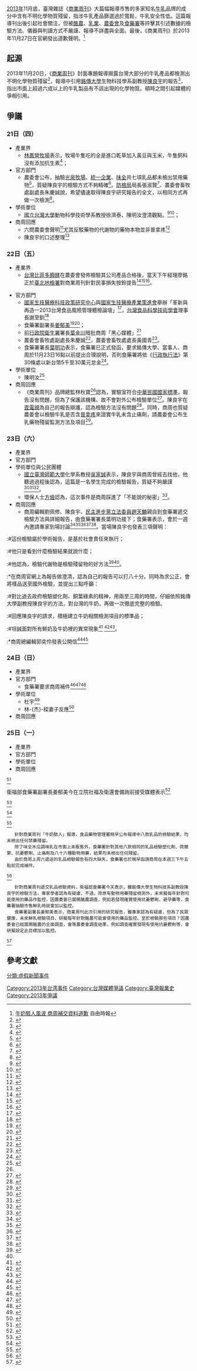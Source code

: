 {{ProseTimeline}}
[[2013年臺灣|2013年]]11月底，臺灣雜誌《[[商業周刊_(台灣)|商業周刊]]》大篇幅報導市售的多家知名[[牛乳|牛乳]]品牌的成分中含有不明化學物質殘留，指涉牛乳產品篩選過於寬鬆，牛乳安全性低。這篇報導刊出後引起社會關注，但被[[酪農|酪農]]、[[乳業|乳業]]、[[農委會|農委會]]及[[食藥署|食藥署]]等抨擊其引述數據的檢驗方法、儀器與判讀方式不嚴謹、報導不詳盡與全面。最後，《商業周刊》於2013年11月27日在官網發出道歉聲明。<ref>[http://news.ltn.com.tw/news/society/breakingnews/908756 牛奶駭人風波 商周補交資料道歉] {{Wayback|url=http://news.ltn.com.tw/news/society/breakingnews/908756 |date=20190629051545 }} 自由時報</ref>

==起源==
2013年11月20日，《[[商業周刊_(台灣)|商業周刊]]》封面專題報導揭露台灣大部分的牛乳產品都檢測出不明化學物質殘留<Ref>
{{Cite web|url = http://www.businessweekly.com.tw/KWebArticle.aspx?ID=52485|title = 牛奶駭人|accessdate = 2013-11-25|author = 吳美慧|date = 2013-11-20|work = 商業周刊 第1358期|publisher = 商周集團|archive-date = 2015-09-23|archive-url = https://web.archive.org/web/20150923221402/http://www.businessweekly.com.tw/KWebArticle.aspx?ID=52485|dead-url = no}}
</ref>，報導中引用[[銘傳大學|銘傳大學]]生物科技學系副教授[[陳良宇_(學者)|陳良宇]]的報告<ref>{{cite web|url = http://www.businessweekly.com.tw/KWebArticle.aspx?ID=52490|title = 編者的話：一份不夠全面的檢驗報告|accessdate = 2013-11-25|author = 郭弈伶|date = 2013-11-20|work = 商業周刊 第1358期|publisher = 商周集團|language = zh-tw|archive-date = 2015-09-23|archive-url = https://web.archive.org/web/20150923221406/http://www.businessweekly.com.tw/KWebArticle.aspx?ID=52490|dead-url = no}}</ref>，指出市面上超過六成以上的牛乳製品有不該出現的化學物質。頓時之間引起媒體的爭相引用。

==爭議==

===21日（四）===
*產業界
**[[林鳳營牧場|林鳳營牧場]]表示，牧場牛隻吃的全是進口乾草加入黃豆與玉米，牛隻飼料沒有添加抗生素<ref>{{cite web|url = http://news.tvbs.com.tw/entry/511408|title = 鮮乳含抗生素？　牧場自清：飼料無添抗生素|accessdate = 2013-11-25|author = 蕭涵|coauthors = 林義邦, 葉奉達|date = 2013-11-21|publisher = TVBS|archive-date = 2019-06-24|archive-url = https://web.archive.org/web/20190624024230/https://news.tvbs.com.tw/entry/511408|dead-url = no}}</ref>；
*官方部門
**農委會公布，抽驗[[光泉牧場|光泉牧場]]、[[統一企業|統一企業]]、[[味全|味全]]共七項乳品都未檢出禁用藥物<ref>{{cite web|url = http://news.tvbs.com.tw/entry/511440|title = 光泉、統一、味全鮮乳　抗生素零檢出|accessdate = 2013-11-25|author = 蔣志偉|coauthor = 徐國衡|date = 2013-11-21|publisher = TVBS|language = zh-tw|archive-date = 2019-06-16|archive-url = https://web.archive.org/web/20190616060633/https://news.tvbs.com.tw/entry/511440|dead-url = no}}</ref>，質疑陳良宇的檢驗方式不夠精確<ref>{{cite web|url = http://www.newsmarket.com.tw/blog/42638/|title = 《商周牛奶駭人》各方意見整理事件簿|accessdate = 2013-11-25|author = 汪文豪|coauthors = 林慧貞|date = 2013-11-21|language = zh-tw|work = 上下游新聞市集|archive-date = 2020-08-11|archive-url = https://web.archive.org/web/20200811071156/https://www.newsmarket.com.tw/blog/42638/|dead-url = no}}</ref>。[[防檢局|防檢局]]局長張淑賢<ref>{{cite web|url = http://tw.news.yahoo.com/%E9%AE%AE%E5%A5%B6%E5%90%AB%E7%A6%81%E8%97%A5-%E8%B6%85%E5%95%86%E5%92%96%E5%95%A1%E9%83%BD%E7%94%A8-%E5%AE%98%E6%96%B9%E8%BF%BD-054000799.html|title = 鮮奶含禁藥？超商咖啡都用　官方追|accessdate = 2013-11-25|author = 楊茜雯|date = 2013-11-21|publisher = TVBS|language = zh-tw|deadurl = yes|archiveurl = https://web.archive.org/web/20131124025647/http://tw.news.yahoo.com/%E9%AE%AE%E5%A5%B6%E5%90%AB%E7%A6%81%E8%97%A5-%E8%B6%85%E5%95%86%E5%92%96%E5%95%A1%E9%83%BD%E7%94%A8-%E5%AE%98%E6%96%B9%E8%BF%BD-054000799.html|archivedate = 2013-11-24}}</ref>、農委會畜牧處副處長朱慶誠說，希望儘速取得陳良宇研究報告的全文，以相同方式再做一次檢測<ref>{{cite web|url = http://www.appledaily.com.tw/realtimenews/article/life/20131121/296590/%E5%95%86%E5%91%A8%E6%AA%A2%E9%A9%97%E4%B9%B3%E5%93%81%E6%A1%88%E3%80%80%E8%BE%B2%E5%A7%94%E6%9C%83%EF%BC%9A%E9%9D%9E%E5%B8%B8%E7%96%91%E6%83%91%E6%AD%A4%E7%B5%90%E6%9E%9C|title = 【短片】商周檢驗乳品結果　農委會：疑惑|accessdate = 2013-11-25|date = 2013-11-21|author = 戴安瑋|coauthors = 田裕華|work = 蘋果日報|language = zh-tw}}</ref>。
*學術單位
**[[國立台灣大學|國立台灣大學]]動物科學技術學系教授徐濟泰、陳明汝澄清觀點。<ref>{{Cite web|url = http://news.rti.org.tw/index_newsContent.aspx?nid=465978|title = 乳品風暴 專家：商周檢驗待商榷|accessdate = 2013-11-25|author = 沈雅雯|publisher = 財團法人中央廣播電臺|date = 2013-11-21|language = zh-tw|deadurl = yes|archiveurl = https://web.archive.org/web/20131202225028/http://news.rti.org.tw/index_newsContent.aspx?nid=465978|archivedate = 2013-12-02}}</ref><ref>{{Cite web|url = http://news.tvbs.com.tw/entry/511491|title = 牛奶檢測漏洞多　專家批周刊烏龍|accessdate = 2013-11-25|author = 戴元利|coauthors = 蕭明正|date = 2013-11-21|publisher = TVBS|language = zh-tw|archive-date = 2019-06-13|archive-url = https://web.archive.org/web/20190613091600/https://news.tvbs.com.tw/entry/511491|dead-url = no}}</ref>；
*商周回應
**六問農委會聲明<ref>{{Cite web|url = http://www.businessweekly.com.tw/KIndepArticle.aspx?ID=20233&path=h|title = 六問農委會！─《商業周刊》聲明|accessdate = 2013-11-25|date = 2013-11-21|work = 商周網站|publisher = 商周集團|language = zh-tw|archive-date = 2015-09-23|archive-url = https://web.archive.org/web/20150923195955/http://www.businessweekly.com.tw/KIndepArticle.aspx?ID=20233&path=h|dead-url = no}}</ref>尤其反駁藥物的代謝物的藥物本物並非普拿疼<ref>{{Cite web|url = http://www.setnews.net/News.aspx?PageGroupID=1&NewsID=4752&PageType=2|title = 農委會：鮮奶都沒驗出普拿疼！商周：普拿疼？我沒提及啊？|accessdate = 2013-11-27|date = 2013-11-22|publisher = 三立新聞|archive-date = 2013-12-03|archive-url = https://web.archive.org/web/20131203005525/http://www.setnews.net/News.aspx?PageGroupID=1&NewsID=4752&PageType=2|dead-url = no}}</ref>
**陳良宇的口述整理<ref name=":0">{{Cite web|url = http://www.businessweekly.com.tw/KIndepArticle.aspx?ID=20236|title = 「牛奶駭人」關鍵報告檢測人—陳良宇的心情日記|accessdate = 2013-11-25|date = 2013-11-21|work = 商周網站|publisher = 商周集團|language = zh-tw|author = 陳良宇 (口述)|coauthors = 吳美慧 (整理)|archive-date = 2016-08-14|archive-url = https://web.archive.org/web/20160814060105/http://www.businessweekly.com.tw/KIndepArticle.aspx?id=20236|dead-url = no}}</ref>

===22日（五）===
*產業界
**[[台灣比菲多醱酵|台灣比菲多醱酵]]在農委會發佈檢驗其公司產品合格後，當天下午經理廖銘正於[[臺北地檢署|臺北地檢署]]對商業周刊針對民事損失按鈴提告<ref>{{cite web|url = http://www.cna.com.tw/news/aedu/201311220381-1.aspx|title = 比菲多提告 商周：按程序走|accessdate = 2013-11-27|date = 2013-11-22|publisher = 中央社|author = 鄭景雯|language = zh-tw|archive-url = https://web.archive.org/web/20131202233844/http://www.cna.com.tw/news/aedu/201311220381-1.aspx|archive-date = 2013-12-02|dead-url = yes}}</ref><ref>{{cite web|url = http://iservice.libertytimes.com.tw/liveNews/news.php?no=905864&type=%E7%94%9F%E6%B4%BB&Slots=Live|title = 8款乳品皆合格 比菲多將告《商周》誹謗|accessdate = |date = 2013-11-22|publisher = 自由時報|language = zh-tw|deadurl = yes|archiveurl = https://web.archive.org/web/20131202232157/http://iservice.libertytimes.com.tw/liveNews/news.php?no=905864&type=%E7%94%9F%E6%B4%BB&Slots=Live|archivedate = 2013-12-02}}</ref><ref>{{cite web|url = http://udn.com/NEWS/BREAKINGNEWS/BREAKINGNEWS1/8313638.shtml|title = 即時報導：活益比菲多控告商周誹謗|accessdate = 2013-11-27|author = 張宏業|publisher = 聯合報|date = 2013-11-22|archive-date = 2013-12-03|archive-url = https://web.archive.org/web/20131203000835/http://udn.com/NEWS/BREAKINGNEWS/BREAKINGNEWS1/8313638.shtml|dead-url = no}}</ref>。

*官方部門
**[[國家生技醫療科技政策研究中心|國家生技醫療科技政策研究中心]]與[[國家生技醫療產業策進會|國家生技醫療產業策進會]]舉辦「革新與再造—2013台灣食品風險管理體檢論壇」<ref>{{Cite web |url = http://www.cdnews.com.tw/cdnews_site/docDetail.jsp?coluid=108&docid=102544073 |title = 食安/食品風險管理體檢論壇　倡把關 |accessdate = 2013-12-02 |author = 王鵬捷 |coauthors =  |date = 2013-11-22 |publisher = 中央網路報 |location = 台北 |language = zh-tw |archive-url = https://web.archive.org/web/20131204131259/http://www.cdnews.com.tw/cdnews_site/docDetail.jsp?coluid=108&docid=102544073 |archive-date = 2013-12-04 |dead-url = yes }}</ref>，[[台灣食品科學技術學會|台灣食品科學技術學會]]理事長謝至釧<ref>{{Cite web|url =http://www.libertytimes.com.tw/2013/new/nov/23/today-life1-3.htm?Slots=Life|title =乳品調查掀波 學者︰都是政府把關不足|accessdate =2013-11-27|author =洪素卿|coauthors =楊久瑩|date =2013-11-23|publisher =自由時報|location =|language =zh-tw|deadurl =yes|archiveurl =https://web.archive.org/web/20131123103933/http://www.libertytimes.com.tw/2013/new/nov/23/today-life1-3.htm?Slots=Life|archivedate =2013-11-23}}</ref>
**食藥署副署長[[姜郁美|姜郁美]]<ref name="食藥署22日驗過">{{Cite web|url = http://news.tvbs.com.tw/entry/511531|title = 商周爆牛奶藥物殘留　食藥署驗OK|accessdate = 2013-11-25|author = 張允曦|coauthors = 張智鈞|date = 2013-11-22|language = zh-tw|publisher = TVBS|archive-date = 2019-06-28|archive-url = https://web.archive.org/web/20190628121123/https://news.tvbs.com.tw/entry/511531|dead-url = no}}</ref><ref>{{cite web|url = http://news.rti.org.tw/index_newsContent.aspx?nid=466235&id=6&id2=1|title = 乳品驗藥初步過關 商周遭限期提證明|accessdate = 2013-11-25|date = 2013-11-22|author = 沈雅雯|work = 中央廣播電台|language = zh-tw|deadurl = yes|archiveurl = https://web.archive.org/web/20131202233738/http://news.rti.org.tw/index_newsContent.aspx?nid=466235&id=6&id2=1|archivedate = 2013-12-02}}</ref>；
**前[[行政院衛生署|行政院衛生署]]署長[[葉金川|葉金川]]暗批商周「黑心媒體」<ref name="衛福部22日記者會">{{cite web|url = http://news.tvbs.com.tw/entry/511561|title = 「爭議乳品調查」商周槓政府　衛福部擬罰|accessdate = 2013-11-25|author = 張允曦|coauthors = 張智鈞, 翁士杰, 林意傑|date = 2013-11-22|publisher = TVBS|language = zh-tw|archive-date = 2019-06-09|archive-url = https://web.archive.org/web/20190609095226/https://news.tvbs.com.tw/entry/511561|dead-url = no}}</ref>
** 農委會畜牧處副處長朱慶誠<ref name=":1">{{cite web|url = http://www.appledaily.com.tw/realtimenews/article/life/20131122/296960/%E9%81%AD%E6%89%B9%E6%AA%A2%E9%A9%97%E5%A4%AA%E7%B2%97%E7%B3%99%E3%80%80%E5%95%86%E5%91%A8%EF%BC%9A%E7%9B%B8%E4%BF%A1%E8%87%AA%E5%B7%B1%E6%AA%A2%E9%A9%97%E6%AD%A3%E7%A2%BA|title = 遭批檢驗太粗糙　商周：相信自己檢驗正確|accessdate = 2013-11-25|author = 朱正庭|date = 2013-11-22|work = 蘋果日報|location = 台北|language = zh-tw|archive-date = 2016-03-04|archive-url = https://web.archive.org/web/20160304094700/http://www.appledaily.com.tw/realtimenews/article/life/20131122/296960/%E9%81%AD%E6%89%B9%E6%AA%A2%E9%A9%97%E5%A4%AA%E7%B2%97%E7%B3%99%E3%80%80%E5%95%86%E5%91%A8%EF%BC%9A%E7%9B%B8%E4%BF%A1%E8%87%AA%E5%B7%B1%E6%AA%A2%E9%A9%97%E6%AD%A3%E7%A2%BA|dead-url = no}}</ref>，農委會畜牧處處長黃國青<ref>{{Cite web |url = http://udn.com/NEWS/NATIONAL/NATS2/8313052.shtml?ch=rss_focus#ixzz2lbSrkXcQ |title = 比菲多可可好朋友藥物零檢出 食藥署擬罰商周 |accessdate = 2013-11-27 |author = 彭宣雅 |coauthors = 陳麗婷 |date = 2013-11-22 |publisher = 聯合晚報 |location = 台北 |language = zh-tw |archive-date = 2013-12-03 |archive-url = https://web.archive.org/web/20131203182228/http://udn.com/NEWS/NATIONAL/NATS2/8313052.shtml?ch=rss_focus#ixzz2lbSrkXcQ |dead-url = no }}</ref>。
**食藥署署長[[葉明功|葉明功]]表示，食藥署已正式發函，要求銘傳大學、當事人、商周於11月23日16點以前提出合理說明，否則食藥署將依《[[行政執行法|行政執行法]]》第30條處以新台幣5千至30萬元怠金<ref>{{Cite web |url = http://www.top1health.com/Article/240/16645 |title = 毒鮮奶要證據　商周不給恐罰30萬 |accessdate = 2013-12-02 |author = 張世傑 |coauthors =  |date = 2013-11-22 |publisher = 華人健康網 |location = 台北 |language = zh-tw |archive-date = 2019-06-09 |archive-url = https://web.archive.org/web/20190609232555/https://www.top1health.com/Article/240/16645 |dead-url = no }}</ref>。
*學術單位
**陳明汝<ref>{{cite web|url = http://www.newsmarket.com.tw/blog/42679/|title = 牛奶、藥物、代謝物？專訪台大動科系教授陳明汝|accessdate = 2013-11-25|author = 林慧貞|date = 2013-11-22|work = 上下游新聞市集|language = zh-tw|archive-date = 2020-08-07|archive-url = https://web.archive.org/web/20200807211021/https://www.newsmarket.com.tw/blog/42679/|dead-url = no}}</ref>
*商周回應
** 《商業周刊》品牌總監林秋寶<ref name=":1" />認為，實驗室符合[[中華民國國家標準|中華民國國家標準]]，報告沒有問題，但為了保護該機構，故不會對外公布檢驗單位<ref>{{Cite web
|url = http://udn.com/NEWS/NATIONAL/NATS2/8313054.shtml#ixzz2lMU9iMS4
|title = 商周：食安問題 別模糊焦點
|accessdate = 2013-11-27
|author = 嚴雅芳
|coauthors = 
|date = 2013-11-22
|publisher = 聯合晚報
|location = 台北
|language = zh-tw
|archive-date = 2013-12-04
|archive-url = https://web.archive.org/web/20131204063432/http://udn.com/NEWS/NATIONAL/NATS2/8313054.shtml#ixzz2lMU9iMS4
|dead-url = no
}}</ref>。陳良宇在[[壹電視|壹電視]]為自己的報告辯護，認為檢驗方法沒有問題<ref>{{Cite web |url = http://www.ettoday.net/news/20131122/299373.htm |title = 駭奶報告遭疑　陳良宇：我用他們口中的粗糙法都能驗出 |accessdate = 2013-11-27 |author = 生活中心綜合報導 |coauthors =  |date = 2013-11-22 |publisher = ETtoday東森新聞雲 |location =  |language = zh-tw |archive-date = 2019-06-10 |archive-url = https://web.archive.org/web/20190610020237/https://www.ettoday.net/news/20131122/299373.htm |dead-url = no }}</ref>。同時，商周也質疑農委會以檢驗牛乳是否含[[普拿疼|普拿疼]]來證實牛乳未含止痛劑，請農委會公布生乳藥物殘留監測方法及項目<ref>{{Cite web |url = http://www.chinatimes.com/newspapers/20131123000319-260102 |title = 針鋒相對 「乳牛會吃普拿疼嗎？」 商周嗆農委會 |accessdate = 2013-11-27 |author = 陳宥臻 |coauthors =  |date = 2013-11-23 |publisher = 中國時報 |location = 台北 |language = zh-tw |archive-date = 2019-06-05 |archive-url = https://web.archive.org/web/20190605084357/https://www.chinatimes.com/newspapers/20131123000319-260102 |dead-url = no }}</ref>。

===23日（六）===
*產業界
*官方部門
*學術單位與公民團體
**[[國立臺灣師範大學|國立臺灣師範大學]]化學系教授[[吳家誠|吳家誠]]表示，陳良宇與商周曾經去找他，他聽過過程後認為，這篇是一名學生完成的檢驗報告，質疑不夠嚴謹<ref>{{Cite web |url = http://news.ebc.net.tw/apps/newsList.aspx?id=1385207688 |title = 誰做驗奶報告? 吳家誠:1學生獨自完成 |accessdate = 2013-11-27 |author =  |coauthors =  |date = 2013-11-23 |publisher = 東森新聞 |location =  |quotation = 商業週刊報導駭人牛奶，這把火沒有燒到廠商，反而燒到自己！為了挽救雜誌的聲譽，商周緊急透過關係，找上師大化學系教授吳家誠，希望透過他的協助和指導，能將傷害減到最低，原本還打算召開記者會，但吳家誠聽過檢驗報告之後，認為這份檢驗只有一位學生製作,分數大概只有3、40分，勸商周打消念頭。最後經過商議，商周才趕在最後一刻交出檢驗報告！ |language = zh-tw |deadurl = yes |archiveurl = https://web.archive.org/web/20131126120949/http://news.ebc.net.tw/apps/newsList.aspx?id=1385207688 |archivedate = 2013-11-26 }}</ref><ref>{{Cite web |url = http://www.ettoday.net/news/20131127/301043.htm#ixzz2lpxcli00 |title = 商周報告的牛奶實驗室　吳家誠：僅藥物檢驗室 |accessdate = 2013-11-27 |author = 張佳如 |coauthors = 洪楷旻 |date = 2013-11-27 |publisher = ETtoday 新聞雲 |location = 台北 |language = zh-tw |archive-date = 2019-06-29 |archive-url = https://web.archive.org/web/20190629063328/https://www.ettoday.net/news/20131127/301043.htm#ixzz2lpxcli00 |dead-url = no }}</ref><ref>{{Cite web |url = http://www.newsmarket.com.tw/blog/42808/ |title = 衛福部要求《商周》補件，吳家誠：《商周》非惡意，但檢驗報告可信度低 |accessdate = 2013-11-27 |author = 林慧貞 |coauthors =  |date = 2013-11-24 |publisher = 上下游新聞市集 |location =  |language = zh-tw |archive-date = 2020-08-04 |archive-url = https://web.archive.org/web/20200804104124/https://www.newsmarket.com.tw/blog/42808/ |dead-url = no }}</ref>。
**環保人士[[方儉|方儉]]認為，這次事件是商周踩進了「不能說的秘密」<ref>{{Cite web
|url = http://www.businessweekly.com.tw/KIndepArticle.aspx?id=20241
|title = 方儉：商周踩進了「不能說的秘密」
|accessdate = 2013-11-27
|author = 方儉
|coauthors = 
|date = 2013-11-23
|publisher = 商業周刊
|location = 
|language = zh-tw
|archive-date = 2016-08-28
|archive-url = https://web.archive.org/web/20160828194656/http://www.businessweekly.com.tw/KIndepArticle.aspx?ID=20241
|dead-url = no
}}</ref>。
*商周回應
**商周編輯劉佩修、陳良宇、[[民主進步黨|民主進步黨]][[立法委員|立法委員]][[趙天麟|趙天麟]]親自到食藥署遞交檢驗方法與詳細報告，由食藥署署長葉明功接下；食藥署表示，會於一週內邀請專家到場討論<ref>{{Cite web
|url = http://www.cna.com.tw/news/ahel/201311230309-1.aspx
|title = 食藥署：商周有4缺失
|accessdate = 2013-11-27
|author = 龍瑞雲
|coauthors = 
|date = 2013-11-23
|publisher = 中央社
|location = 台北
|language = zh-tw
|archive-url = https://web.archive.org/web/20131126125036/http://www.cna.com.tw/news/ahel/201311230309-1.aspx
|archive-date = 2013-11-26
|dead-url = yes
}}</ref><ref>{{Cite web
|url = http://udn.com/NEWS/BREAKINGNEWS/BREAKINGNEWS1/8314880.shtml#ixzz2leKwfpxQ
|title = 商周下午三點交報告 食藥署：感謝配合
|accessdate = 2013-11-27
|author = 黃文彥
|coauthors = 
|date = 2013-11-23
|publisher = 聯合報
|language = zh-tw
|archive-date = 2013-12-04
|archive-url = https://web.archive.org/web/20131204222932/http://udn.com/NEWS/BREAKINGNEWS/BREAKINGNEWS1/8314880.shtml#ixzz2leKwfpxQ
|dead-url = no
}}</ref><ref name="我看到什麼就說什麼">{{Cite web
|url = http://newtalk.tw/news/2013/11/23/42184.html
|title = 商周報告惹議 陳良宇：我看到什麼說什麼
|accessdate = 2013-11-27
|author = 翁嫆琄
|coauthors = 
|date = 2013-11-23
|publisher = 新頭殼
|location = 台北
|language = zh-tw
|archive-date = 2013-12-03
|archive-url = https://web.archive.org/web/20131203002321/http://newtalk.tw/news/2013/11/23/42184.html
|dead-url = no
}}</ref><ref>{{Cite web
|url = http://udn.com/NEWS/BREAKINGNEWS/BREAKINGNEWS1/8314800.shtml
|title = 即時報導：商周將於下午三時 遞交乳品檢驗報告
|accessdate = 2013-11-27
|author = 黃文彥
|coauthors = 
|date = 2013-11-23
|publisher = 聯合報
|location = 台北
|language = zh-tw
|archive-date = 2013-12-03
|archive-url = https://web.archive.org/web/20131203095525/http://udn.com/NEWS/BREAKINGNEWS/BREAKINGNEWS1/8314800.shtml
|dead-url = no
}}</ref><ref>{{Cite web
|url = http://tw.news.yahoo.com/%E8%A1%9B%E7%A6%8F%E9%83%A8%E4%B8%8B%E6%9C%80%E5%BE%8C%E9%80%9A%E7%89%92-%E5%95%86%E5%91%A8%E4%B8%8B%E5%8D%883%E6%99%82%E9%80%81%E5%A0%B1%E5%91%8A-051400421.html
|title = 衛福部下最後通牒 商周下午3時送報告
|accessdate = 2013-11-27
|author = 劉靜瑀
|coauthors = 
|date = 2013-11-23
|publisher = 中央廣播電台
|location = 台北
|language = zh-tw
|archive-date = 2016-03-16
|archive-url = https://web.archive.org/web/20160316070521/https://tw.news.yahoo.com/%E8%A1%9B%E7%A6%8F%E9%83%A8%E4%B8%8B%E6%9C%80%E5%BE%8C%E9%80%9A%E7%89%92-%E5%95%86%E5%91%A8%E4%B8%8B%E5%8D%883%E6%99%82%E9%80%81%E5%A0%B1%E5%91%8A-051400421.html
|dead-url = no
}}</ref>。當場陳良宇也發表三項聲明：
:#這份檢驗屬於學術報告，是基於社會責任來執行；
:#他只是看到什麼檢驗結果就說什麼；
:#他認為，檢驗代謝物是檢驗殘留物的好方法<ref>{{Cite web
|url = http://www.top1health.com/Article/16655
|title = 澄清？陳良宇3項聲經得起考驗
|accessdate = 2013-11-27
|author = 張世傑
|coauthors = 
|date = 2013-11-23
|publisher = 華人健康網
|location = 台北
|language = zh-tw
|archive-date = 2019-06-24
|archive-url = https://web.archive.org/web/20190624133851/https://www.top1health.com/Article/16655
|dead-url = no
}}</ref><ref name="我看到什麼就說什麼"/>。
:*在商周官網上為報告做澄清，認為自己的報告可以打八十分。同時為求公正，會將樣品送至國外檢驗，並提出三點呼籲：
:#對比過去政府檢驗塑化劑、銅葉綠素的精神，用兩至三周的時間，仔細依照銘傳大學副教授陳良宇的方法，對台灣的牛奶，再做一次徹底完整的檢驗。
:#回應陳良宇的請求，積極建立牛奶相關檢測項目的標準品；
:#坦誠面對所有鮮奶及牛奶裡的異常現象<ref>{{Cite web
|url = http://www.businessweekly.com.tw/KIndepArticle.aspx?ID=20239
|title = 我們需要至少八十分的牛奶 商業周刊聲明
|accessdate = 2013-11-27
|author = 
|coauthors = 
|date = 2013-11-23
|publisher = 商業周刊
|location = 
|language = zh-tw
|archive-date = 2015-09-23
|archive-url = https://web.archive.org/web/20150923200001/http://www.businessweekly.com.tw/KIndepArticle.aspx?ID=20239
|dead-url = no
}}</ref> <ref>{{Cite web
|url = http://tw.news.yahoo.com/%E5%95%86%E5%91%A8%E9%81%9E%E4%BA%A4%E5%A0%B1%E5%91%8A-%E5%BC%B7%E8%AA%BF%E9%80%81%E9%A9%97%E9%AB%98%E6%A8%9980%E5%88%86-075500864.html
|title = 商周遞交報告 強調送驗高標80分
|accessdate = 2013-11-27
|author = 劉靜瑀
|coauthors = 
|date = 2013-11-23
|publisher = 中央廣播電台
|location = 
|language = zh-tw
|archive-date = 2019-06-08
|archive-url = https://web.archive.org/web/20190608002849/https://tw.news.yahoo.com/%E5%95%86%E5%91%A8%E9%81%9E%E4%BA%A4%E5%A0%B1%E5%91%8A-%E5%BC%B7%E8%AA%BF%E9%80%81%E9%A9%97%E9%AB%98%E6%A8%9980%E5%88%86-075500864.html
|dead-url = no
}}</ref><ref>{{Cite web
|url = http://www.appledaily.com.tw/realtimenews/article/life/20131123/297483/%E3%80%8A%E5%95%86%E5%91%A8%E3%80%8B%EF%BC%9A%E7%82%BA%E5%AD%A9%E5%AD%90%E8%80%8C%E6%88%B0%E3%80%80%E6%A8%A3%E6%9C%AC%E5%B0%87%E9%80%81%E5%9C%8B%E5%A4%96%E6%AA%A2%E6%B8%AC
|title = 【短片】《商周》：為孩子而戰　鮮乳樣本送國外檢測
|accessdate = 2013-11-27
|author = 生活中心
|coauthors = 
|date = 2013-11-23
|publisher = 蘋果日報
|location = 台北
|language = zh-tw
|archive-date = 2016-03-04
|archive-url = https://web.archive.org/web/20160304111327/http://www.appledaily.com.tw/realtimenews/article/life/20131123/297483/%E3%80%8A%E5%95%86%E5%91%A8%E3%80%8B%EF%BC%9A%E7%82%BA%E5%AD%A9%E5%AD%90%E8%80%8C%E6%88%B0%E3%80%80%E6%A8%A3%E6%9C%AC%E5%B0%87%E9%80%81%E5%9C%8B%E5%A4%96%E6%AA%A2%E6%B8%AC
|dead-url = no
}}</ref>。
:*商周總編輯郭奕伶發表公開信<ref>{{Cite web
|url = http://www.businessweekly.com.tw/KIndepArticle.aspx?ID=20240
|title = 孩子，我願意為你出征！～為台灣的孩子而戰
|accessdate = 2013-11-27
|author = 郭奕伶
|coauthors = 
|date = 2013-11-23
|publisher = 商業周刊
|location = 
|language = zh-tw
|archive-date = 2016-05-27
|archive-url = https://web.archive.org/web/20160527050625/http://www.businessweekly.com.tw/KIndepArticle.aspx?ID=20240
|dead-url = no
}}</ref><ref>{{Cite web
|url = http://www.appledaily.com.tw/realtimenews/article/life/20131123/297487/%E9%AE%AE%E4%B9%B3%E7%A6%81%E8%97%A5%E9%A2%A8%E6%B3%A2%E3%80%80%E3%80%8A%E5%95%86%E5%91%A8%E3%80%8B%EF%BC%9A%E6%8D%85%E5%88%B0%E7%94%A2%E5%AE%98%E5%AD%B8%E9%90%B5%E4%B8%89%E8%A7%92
|title = 鮮乳禁藥風波　《商周》：捅到產官學鐵三角
|accessdate = 2013-11-27
|author = 劉嘉韻
|coauthors = 
|date = 2013-11-23
|publisher = 蘋果日報
|location = 台北
|language = zh-tw
|archive-date = 2016-03-04
|archive-url = https://web.archive.org/web/20160304211321/http://www.appledaily.com.tw/realtimenews/article/life/20131123/297487/%E9%AE%AE%E4%B9%B3%E7%A6%81%E8%97%A5%E9%A2%A8%E6%B3%A2%E3%80%80%E3%80%8A%E5%95%86%E5%91%A8%E3%80%8B%EF%BC%9A%E6%8D%85%E5%88%B0%E7%94%A2%E5%AE%98%E5%AD%B8%E9%90%B5%E4%B8%89%E8%A7%92
|dead-url = no
}}</ref>

===24日（日）===
*產業界
*官方部門
**食藥署要求商周補件<ref>{{Cite web|url =http://news.rti.org.tw/jndex_newsContent.aspx?id=6&id2=1&nid=466575|title =商周檢驗報告 食藥署明發文要求補件|accessdate =2013-11-27|author =劉品希|coauthors =|date =2013-11-24|publisher =中央廣播電台|location =|language =zh-tw|deadurl =yes|archiveurl =https://web.archive.org/web/20131202223522/http://news.rti.org.tw/jndex_newsContent.aspx?id=6&id2=1&nid=466575|archivedate =2013-12-02}}</ref><ref>{{Cite web |url = http://tw.news.yahoo.com/%E5%95%86%E5%91%A8-80%E5%88%86%E8%A6%8F%E6%A0%BC-%E8%BE%B2%E5%A7%94%E6%9C%83-%E4%B8%8D%E8%B2%A0%E8%B2%AC-213000611.html |title = 商周：80分規格 農委會：不負責 |accessdate = 2013-11-27 |author = 邱俐穎 |coauthors = 湯雅雯 |date = 2013-11-24 |publisher = 中時電子報 |location = 台北 |language = zh-tw |archive-date = 2019-06-22 |archive-url = https://web.archive.org/web/20190622151426/https://tw.news.yahoo.com/%E5%95%86%E5%91%A8-80%E5%88%86%E8%A6%8F%E6%A0%BC-%E8%BE%B2%E5%A7%94%E6%9C%83-%E4%B8%8D%E8%B2%A0%E8%B2%AC-213000611.html |dead-url = no }}</ref><ref>{{Cite web |url = http://www.appledaily.com.tw/realtimenews/article/life/20131124/297973/%E3%80%90%E7%9F%AD%E7%89%87%E3%80%91%E9%AE%AE%E5%A5%B6%E7%88%AD%E8%AD%B0%E3%80%80%E9%A3%9F%E8%97%A5%E7%BD%B2%EF%BC%9A%E3%80%8A%E5%95%86%E6%A5%AD%E5%91%A8%E5%88%8A%E3%80%8B%E9%A0%88%E5%86%8D%E8%A3%9C%E4%BB%B6 |title = 【短片】鮮奶爭議　食藥署：《商業周刊》須再補件 |accessdate = 2013-11-27 |author = 沈能元 |coauthors =  |date = 2013-11-24 |publisher = 蘋果日報 |location = 台北 |language = zh-tw |archive-date = 2013-11-27 |archive-url = https://web.archive.org/web/20131127105424/http://www.appledaily.com.tw/realtimenews/article/life/20131124/297973/%E3%80%90%E7%9F%AD%E7%89%87%E3%80%91%E9%AE%AE%E5%A5%B6%E7%88%AD%E8%AD%B0%E3%80%80%E9%A3%9F%E8%97%A5%E7%BD%B2%EF%BC%9A%E3%80%8A%E5%95%86%E6%A5%AD%E5%91%A8%E5%88%8A%E3%80%8B%E9%A0%88%E5%86%8D%E8%A3%9C%E4%BB%B6 |dead-url = no }}</ref>
*學術單位
**杜宇<ref>{{Cite web |url = http://www.appledaily.com.tw/realtimenews/article/life/20131124/297879/%E7%89%9B%E4%B9%B3%E9%A2%A8%E6%B3%A2%E7%9A%84%E7%9C%81%E6%80%9D |title = 牛乳風波的省思 |accessdate = 2013-11-27 |author = 杜宇 |coauthors =  |date = 2013-11-24 |publisher = 蘋果日報 |location =  |language = zh-tw |archive-date = 2016-03-04 |archive-url = https://web.archive.org/web/20160304212820/http://www.appledaily.com.tw/realtimenews/article/life/20131124/297879/%E7%89%9B%E4%B9%B3%E9%A2%A8%E6%B3%A2%E7%9A%84%E7%9C%81%E6%80%9D |dead-url = no }}</ref>
**林-{杰}-樑妻子反應<ref>{{Cite web |url = http://www.businessweekly.com.tw/KIndepArticle.aspx?ID=20242 |title = 「牛奶駭人事件」各界看法總整理 |accessdate = 2013-11-27 |author =  |coauthors =  |date = 2013-11-24 |publisher = 商業周刊 |location =  |language = zh-tw |archive-date = 2016-03-04 |archive-url = https://web.archive.org/web/20160304205539/http://www.businessweekly.com.tw/KIndepArticle.aspx?ID=20242 |dead-url = no }}</ref>
*商周回應

===25日（一）===
*產業界
*官方部門
*學術單位
*商周回應

<ref>{{Cite web |url = http://www.appledaily.com.tw/realtimenews/article/life/20131125/298431 |title = 商周因乳品報導遭罰？食藥署未回答 |accessdate = 2013-11-27 |author = 張博亭 |coauthors =  |date = 2013-11-25 |publisher = 蘋果日報 |location = 台北 |language = zh-tw |archive-date = 2016-04-27 |archive-url = https://web.archive.org/web/20160427150814/http://www.appledaily.com.tw/realtimenews/article/life/20131125/298431 |dead-url = no }}</ref>

衛福部食藥署副署長姜郁美今在立院社福及衛還會備詢前接受媒體表示<ref>{{Cite web |url = http://www.appledaily.com.tw/realtimenews/article/life/20131125/298266/%E9%A3%9F%E8%97%A5%E7%BD%B2%EF%BC%9A%E3%80%8A%E5%95%86%E5%91%A8%E3%80%8B%E6%AA%A2%E9%A9%97%E6%B3%95%E6%98%AF%E5%88%9D%E6%AA%A2%E6%96%B9%E6%B3%95 |title = 食藥署：《商周》檢驗法是初檢方法 |accessdate = 2013-11-27 |author = 洪敏隆 |coauthors =  |date = 2013-11-25 |publisher =  |location = 台北 |language = zh-tw |archive-date = 2016-03-04 |archive-url = https://web.archive.org/web/20160304133325/http://www.appledaily.com.tw/realtimenews/article/life/20131125/298266/%E9%A3%9F%E8%97%A5%E7%BD%B2%EF%BC%9A%E3%80%8A%E5%95%86%E5%91%A8%E3%80%8B%E6%AA%A2%E9%A9%97%E6%B3%95%E6%98%AF%E5%88%9D%E6%AA%A2%E6%96%B9%E6%B3%95 |dead-url = no }}</ref>

<ref>{{Cite web |url = http://n.yam.com/chinatimes/life/20131125/20131125916913.html
|title = 林-{杰}-樑妻：未看過商周報告
|accessdate = 2013-11-27
|author = 黃芮琪
|coauthors = 
|date = 2013-11-25
|publisher = 中時電子報
|location = 台北
|language = zh-tw}}
</ref>

<ref>{{Cite web|url =http://iservice.libertytimes.com.tw/liveNews/news.php?no=907267&type=%E7%94%9F%E6%B4%BB|title =牛奶駭人？食藥署：全數過關 無殘留|accessdate =2013-11-27|author =|coauthors =|date =2013-11-25|publisher =自由時報|location =台北|language =zh-tw|deadurl =yes|archiveurl =https://web.archive.org/web/20131129222930/http://iservice.libertytimes.com.tw/liveNews/news.php?no=907267&type=%E7%94%9F%E6%B4%BB|archivedate =2013-11-29}}</ref>

<ref>{{Cite web |url = http://udn.com/NEWS/BREAKINGNEWS/BREAKINGNEWS9/8318538.shtml |title = 即時報導：牛奶檢驗 未發現任何禁藥殘留 |accessdate = 2013-11-27 |author = 黃文彥 |coauthors =  |date = 2013-11-25 |publisher = 聯合報 |location =  |language = zh-tw |archive-date = 2013-12-03 |archive-url = https://web.archive.org/web/20131203130033/http://udn.com/NEWS/BREAKINGNEWS/BREAKINGNEWS9/8318538.shtml |dead-url = no }}</ref>
	針對商業周刊「牛奶駭人」報導，食品藥物管理署稍早公布報導中八款乳品的檢驗結果，均未檢出任何禁藥殘留。
	除了味全木瓜調味乳在市面上未販售外，食藥署針對其他八款相同的乳品檢驗塑化劑、荷爾蒙、抗憂鬱劑、止痛劑及八十六種動物用藥，結果均未檢出任何殘留。
	由於商周上周六遞送的乳品檢驗報告有四大缺失，食藥署也於稍早函請商周在本週三下午五點前完成補件。

<ref>{{Cite web |url = http://udn.com/NEWS/BREAKINGNEWS/BREAKINGNEWS1/8318152.shtml#ixzz2llxfGTY0 |title = 即時報導：酪農若使用避孕藥等藥物 食藥署擬監控 |accessdate = 2013-11-27 |author = 陳麗婷 |coauthors =  |date = 2013-11-25 |publisher = 聯合晚報 |location =  |language = zh-tw |archive-date = 2013-12-06 |archive-url = https://web.archive.org/web/20131206064044/http://udn.com/NEWS/BREAKINGNEWS/BREAKINGNEWS1/8318152.shtml#ixzz2llxfGTY0 |dead-url = no }}</ref>
	針對商業周刊遞交乳品檢驗資料，衛福部食藥署今天表示，雖銘傳大學生物科技系副教授陳良宇的檢驗方法，專家學者認為有疑慮，不過，除原有動物用藥殘留檢測外，未來擬每年針對可能使用的藥品作監控，因農委會已展開酪農調查，例如若發現確實使用抗憂鬱劑、避孕藥等，食藥署抽驗市售鮮乳時就會加以監控。
	食藥署副署長姜郁美表示，商業周刊此次引用的研究報告，雖專家認為有疑慮，但為了民眾健康，未來鮮乳檢驗項目，研擬每年針對酪農可能會使用的藥品監控。至於檢驗那些項目？因農委會已經展開酪農的全面調查，會等農委會調查結果，例如調查確實發現有使用抗憂鬱劑等，會研擬設定此目標加以監控。

<ref>{{Cite web |url = http://www.chinatimes.com/newspapers/20131125000091-260204 |title = 牛乳風暴－食藥署要求商周補件 |accessdate = 2013-11-27 |author = 薛孟杰 |coauthors =  |date = 2013-11-25 |publisher = 工商時報 |location = 台北 |language = zh-tw |archive-date = 2019-06-28 |archive-url = https://web.archive.org/web/20190628231316/https://www.chinatimes.com/newspapers/20131125000091-260204 |dead-url = no }}</ref>

==參考文獻==
{{reflist|30em|refs=}}

[[Category:2013年台湾事件|Category:2013年台湾事件]]
[[Category:台灣媒體爭議|Category:台灣媒體爭議]]
[[Category:臺灣報業史|Category:臺灣報業史]]
[[分類:虛假新聞事件|分類:虛假新聞事件]]
[[Category:2013年爭議|Category:2013年爭議]]